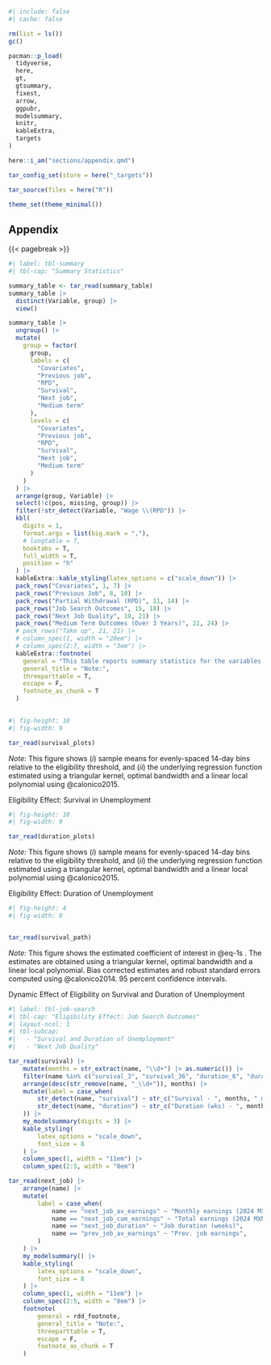 
```r
#| include: false
#| cache: false

rm(list = ls())
gc()

pacman::p_load(
  tidyverse,
  here,
  gt,
  gtsummary,
  fixest,
  arrow,
  ggpubr,
  modelsummary,
  knitr,
  kableExtra,
  targets
)

here::i_am("sections/appendix.qmd")

tar_config_set(store = here("_targets"))

tar_source(files = here("R"))

theme_set(theme_minimal())

```

## Appendix {.unnumbered}

{{< pagebreak >}}

```r
#| label: tbl-summary
#| tbl-cap: "Summary Statistics"

summary_table <- tar_read(summary_table)
summary_table |>
  distinct(Variable, group) |>
  view()

summary_table |>
  ungroup() |>
  mutate(
    group = factor(
      group,
      labels = c(
        "Covariates",
        "Previous job",
        "RPD",
        "Survival",
        "Next job",
        "Medium term"
      ),
      levels = c(
        "Covariates",
        "Previous job",
        "RPD",
        "Survival",
        "Next job",
        "Medium term"
      )
    )
  ) |>
  arrange(group, Variable) |>
  select(!c(pos, missing, group)) |>
  filter(!str_detect(Variable, "Wage \\(RPD")) |>
  kbl(
    digits = 1,
    format.args = list(big.mark = ","),
    # longtable = T,
    booktabs = T,
    full_width = T,
    position = "h"
  ) |>
  kableExtra::kable_styling(latex_options = c("scale_down")) |>
  pack_rows("Covariates", 1, 7) |>
  pack_rows("Previous Job", 8, 10) |>
  pack_rows("Partial Withdrawal (RPD)", 11, 14) |>
  pack_rows("Job Search Outcomes", 15, 18) |>
  pack_rows("Next Job Quality", 19, 21) |>
  pack_rows("Medium Term Outcomes (Over 3 Years)", 22, 24) |>
  # pack_rows("Take up", 21, 21) |>
  # column_spec(1, width = "20em") |>
  # column_spec(2:7, width = "3em") |>
  kableExtra::footnote(
    general = "This table reports summary statistics for the variables used in the analysis. The statistics are based on the final sample used for estimation.",
    general_title = "Note:",
    threeparttable = T,
    escape = F,
    footnote_as_chunk = T
  )
  
```


::: {#fig-survival}
```r
#| fig-height: 10
#| fig-width: 9

tar_read(survival_plots)

```

*Note:* This figure shows (*i*) sample means for evenly-spaced 14-day bins relative to the eligibility threshold, and (*ii*) the underlying regression function estimated using a triangular kernel, optimal bandwidth and a linear local polynomial using @calonico2015.

Eligibility Effect: Survival in Unemployment
:::

::: {#fig-duration}
```r
#| fig-height: 10
#| fig-width: 9

tar_read(duration_plots)

```

*Note:* This figure shows (*i*) sample means for evenly-spaced 14-day bins relative to the eligibility threshold, and (*ii*) the underlying regression function estimated using a triangular kernel, optimal bandwidth and a linear local polynomial using @calonico2015.

Eligibility Effect: Duration of Unemployment
:::

::: {#fig-path}
```r
#| fig-height: 4
#| fig-width: 8


tar_read(survival_path)

```

*Note:* This figure shows the estimated coefficient of interest in @eq-1s . The estimates are obtained using a triangular kernel, optimal bandwidth and a linear local polynomial. Bias corrected estimates and robust standard errors computed using @calonico2014. 95 percent confidence intervals.

Dynamic Effect of Eligibility on Survival and Duration of Unemployment
:::

```r
#| label: tbl-job-search
#| tbl-cap: "Eligibility Effect: Job Search Outcomes"
#| layout-ncol: 1
#| tbl-subcap:
#|   - "Survival and Duration of Unemployment"
#|   - "Next Job Quality"

tar_read(survival) |>
    mutate(months = str_extract(name, "\\d+") |> as.numeric()) |>
    filter(name %in% c("survival_3", "survival_36", "duration_6", "duration_36")) |>
    arrange(desc(str_remove(name, "_\\d+")), months) |>
    mutate(label = case_when(
        str_detect(name, "survival") ~ str_c("Survival - ", months, " months"),
        str_detect(name, "duration") ~ str_c("Duration (wks) - ", months, " months")
    )) |>
    my_modelsummary(digits = 3) |>
    kable_styling(
        latex_options = "scale_down",
        font_size = 8
    ) |>
    column_spec(1, width = "11em") |>
    column_spec(2:5, width = "8em")

tar_read(next_job) |>
    arrange(name) |>
    mutate(
        label = case_when(
            name == "next_job_av_earnings" ~ "Monthly earnings (2024 MXN)",
            name == "next_job_cum_earnings" ~ "Total earnings (2024 MXN)",
            name == "next_job_duration" ~ "Job duration (weeks)",
            name == "prev_job_av_earnings" ~ "Prev. job earnings",
        )
    ) |>
    my_modelsummary() |>
    kable_styling(
        latex_options = "scale_down",
        font_size = 8
    ) |>
    column_spec(1, width = "11em") |>
    column_spec(2:5, width = "8em") |>
    footnote(
        general = rdd_footnote,
        general_title = "Note:",
        threeparttable = T,
        escape = F,
        footnote_as_chunk = T
    )

```

